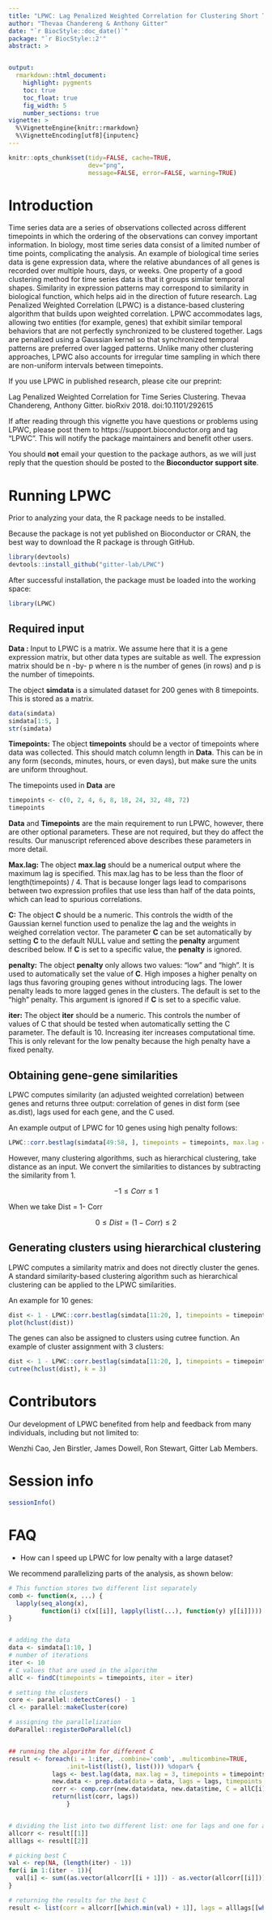 ```yaml
---
title: "LPWC: Lag Penalized Weighted Correlation for Clustering Short Time Series"
author: "Thevaa Chandereng & Anthony Gitter"
date: "`r BiocStyle::doc_date()`"
package: "`r BiocStyle::2'"
abstract: >


output:
  rmarkdown::html_document:
    highlight: pygments
    toc: true
    toc_float: true
    fig_width: 5
    number_sections: true
vignette: >
  %\VignetteEngine{knitr::rmarkdown}
  %\VignetteEncoding[utf8]{inputenc}
---
```



```r
knitr::opts_chunk$set(tidy=FALSE, cache=TRUE,
                      dev="png",
                      message=FALSE, error=FALSE, warning=TRUE)
```


# Introduction

Time series data are a series of observations collected across different timepoints in which the ordering of the observations can convey important information.
In biology, most time series data consist of a limited number of time points, complicating the analysis.
An example of biological time series data is gene expression data, where the relative abundances of all genes is recorded over multiple hours, days, or weeks.
One property of a good clustering method for time series data is that it groups similar temporal shapes.
Similarity in expression patterns may correspond to similarity in biological function, which helps aid in the direction of future research.
Lag Penalized Weighted Correlation (LPWC) is a distance-based clustering algorithm that builds upon weighted correlation.
LPWC accommodates lags, allowing two entities (for example, genes) that exhibit similar temporal behaviors that are not perfectly synchronized to be clustered together.
Lags are penalized using a Gaussian kernel so that synchronized temporal patterns are preferred over lagged patterns.
Unlike many other clustering approaches, LPWC also accounts for irregular time sampling in which there are non-uniform intervals between timepoints.

If you use LPWC in published research, please cite our preprint:

Lag Penalized Weighted Correlation for Time Series Clustering. Thevaa Chandereng, Anthony Gitter. bioRxiv 2018. doi:10.1101/292615

If after reading through this vignette you have questions or problems
using LPWC, please post them to https://support.bioconductor.org and tag "LPWC".
This will notify the package maintainers and benefit other users.


You should **not** email your question to the package authors, as we will
just reply that the question should be posted to the
**Bioconductor support site**.



# Running LPWC

Prior to analyzing your data, the R package needs to be installed.

Because the package is not yet published on Bioconductor or CRAN, the best way to download the R package is through GitHub.

```r
library(devtools)
devtools::install_github("gitter-lab/LPWC")
```

After successful installation, the package must be loaded into the working space:

```r
library(LPWC)
```



## Required input

**Data :**  Input to LPWC is a matrix.
We assume here that it is a gene expression matrix, but other data types are suitable as well.
The expression matrix should be n -by- p where n is the number of genes (in rows) and p is the number of timepoints.

The object **simdata** is a simulated dataset for 200 genes with 8 timepoints.
This is stored as a matrix.



```r
data(simdata)
simdata[1:5, ]
str(simdata)
```



**Timepoints:** The object **timepoints** should be a vector of timepoints where data was collected. This should match column length in **Data**. This can be in any form (seconds, minutes, hours, or even days), but make sure the units are uniform throughout.

The timepoints used in **Data** are
```r
timepoints <- c(0, 2, 4, 6, 8, 18, 24, 32, 48, 72)
timepoints
```


**Data** and **Timepoints** are the main requirement to run LPWC, however, there are other optional parameters. These are not required, but they do affect the results.
Our manuscript referenced above describes these parameters in more detail.

**Max.lag:** The object **max.lag** should be a numerical output where the maximum lag is specified. This max.lag has to be less than the floor of length(timepoints) / 4.
That is because longer lags lead to comparisons between two expression profiles that use less than half of the data points, which can lead to spurious correlations.

**C:** The object **C** should be a numeric.
This controls the width of the Gaussian kernel function used to penalize the lag and the weights in weighed correlation vector.
The parameter **C** can be set automatically by setting **C** to the default NULL value and setting the **penalty** argument described below.
If **C** is set to a specific value, the **penalty** is ignored.

**penalty:** The object **penalty** only allows two values: "low" and "high".
It is used to automatically set the value of **C**.
High imposes a higher penalty on lags thus favoring grouping genes without introducing lags.
The lower penalty leads to more lagged genes in the clusters.
The default is set to the "high" penalty.
This argument is ignored if **C** is set to a specific value.

**iter:** The object **iter** should be a numeric. This controls the number of values of C that should be tested when automatically setting the C parameter. The default is 10. Increasing iter increases computational time. This is only relevant for the low penalty because the high penalty have a fixed penalty.


## Obtaining gene-gene similarities

LPWC computes similarity (an adjusted weighted correlation) between genes and returns three output: correlation of genes in dist form (see as.dist), lags used for each gene, and the C used.


An example output of LPWC for 10 genes using high penalty follows:


```r

LPWC::corr.bestlag(simdata[49:58, ], timepoints = timepoints, max.lag = 2, penalty = "high", iter = 10)
```

However, many clustering algorithms, such as hierarchical clustering, take distance as an input.
We convert the similarities to distances by subtracting the similarity from 1.

$$ -1\leq Corr \leq 1$$

When we take Dist = 1- Corr

$$ 0\leq Dist = (1- Corr) \leq 2$$


## Generating clusters using hierarchical clustering

LPWC computes a similarity matrix and does not directly cluster the genes.
A standard similarity-based clustering algorithm such as hierarchical clustering can be applied to the LPWC similarities.

An example for 10 genes:

```r
dist <- 1 - LPWC::corr.bestlag(simdata[11:20, ], timepoints = timepoints, max.lag = 2, penalty = "low", iter = 10)$corr
plot(hclust(dist))
```


The genes can also be assigned to clusters using cutree function.
An example of cluster assignment with 3 clusters:

```r
dist <- 1 - LPWC::corr.bestlag(simdata[11:20, ], timepoints = timepoints, max.lag = 2, penalty = "low", iter = 10)$corr
cutree(hclust(dist), k = 3)
```



# Contributors

Our development of LPWC benefited from help and
feedback from many individuals, including but not limited to:

Wenzhi Cao,
Jen Birstler,
James Dowell,
Ron Stewart,
Gitter Lab Members.


# Session info

```r
sessionInfo()
```


# FAQ

- How can I speed up LPWC for low penalty with a large dataset?

We recommend parallelizing parts of the analysis, as shown below:

```r


# This function stores two different list separately 
comb <- function(x, ...) {
  lapply(seq_along(x),
         function(i) c(x[[i]], lapply(list(...), function(y) y[[i]])))
}


# adding the data
data <- simdata[1:10, ]
# number of iterations
iter <- 10
# C values that are used in the algorithm
allC <- findC(timepoints = timepoints, iter = iter)

# setting the clusters 
core <- parallel::detectCores() - 1
cl <- parallel::makeCluster(core)

# assigning the parallelization
doParallel::registerDoParallel(cl)


## running the algorithm for different C 
result <- foreach(i = 1:iter, .combine='comb', .multicombine=TRUE,
                .init=list(list(), list())) %dopar% {
            lags <- best.lag(data, max.lag = 3, timepoints = timepoints, C = allC[i])
            new.data <- prep.data(data = data, lags = lags, timepoints = timepoints)
            corr <- comp.corr(new.data$data, new.data$time, C = allC[i])
            return(list(corr, lags))
                }


# dividing the list into two different list: one for lags and one for all the correlations
allcorr <- result[[1]]
alllags <- result[[2]]

# picking best C
val <- rep(NA, (length(iter) - 1))
for(i in 1:(iter - 1)){
  val[i] <- sum((as.vector(allcorr[[i + 1]]) - as.vector(allcorr[[i]]))^2)
}

# returning the results for the best C
result <- list(corr = allcorr[[which.min(val) + 1]], lags = alllags[[which.min(val) + 1]], C = values[which.min(val) + 1])

```
